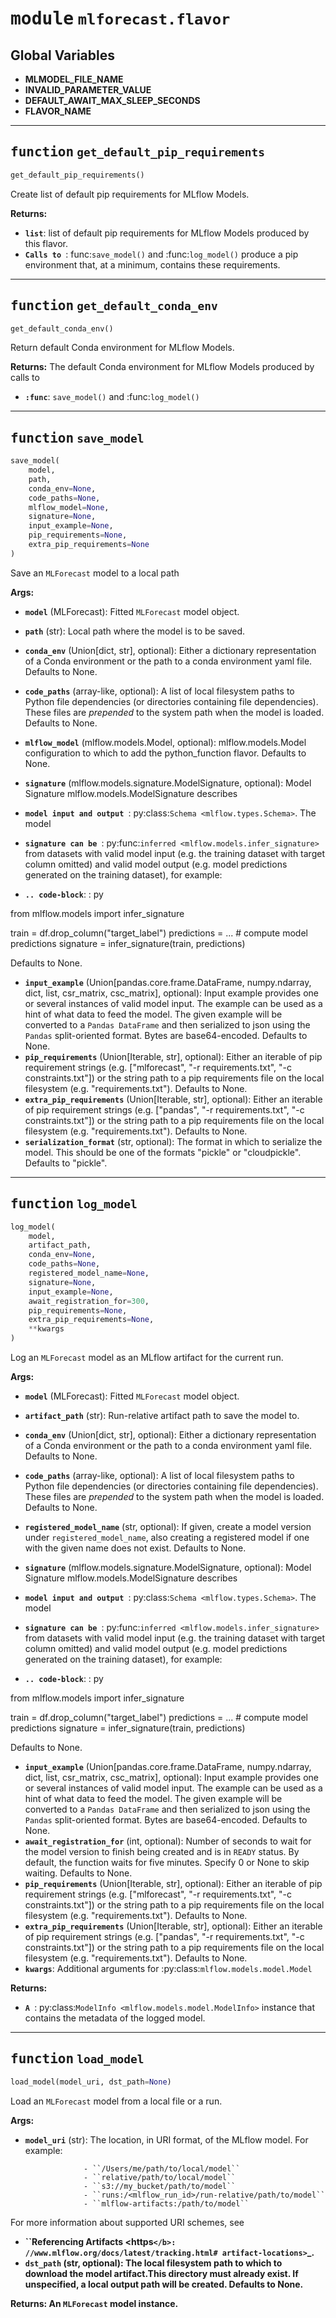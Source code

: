 



# <kbd>module</kbd> `mlforecast.flavor`




**Global Variables**
---------------
- **MLMODEL_FILE_NAME**
- **INVALID_PARAMETER_VALUE**
- **DEFAULT_AWAIT_MAX_SLEEP_SECONDS**
- **FLAVOR_NAME**

---



## <kbd>function</kbd> `get_default_pip_requirements`

```python
get_default_pip_requirements()
```

Create list of default pip requirements for MLflow Models. 



**Returns:**
 
 - <b>`list`</b>:  list of default pip requirements for MLflow Models produced by this flavor. 
 - <b>`Calls to `</b>: func:`save_model()` and :func:`log_model()` produce a pip environment that, at a minimum, contains these requirements. 


---



## <kbd>function</kbd> `get_default_conda_env`

```python
get_default_conda_env()
```

Return default Conda environment for MLflow Models. 



**Returns:**
  The default Conda environment for MLflow Models produced by calls to 
 - <b>`:func`</b>: `save_model()` and :func:`log_model()` 


---



## <kbd>function</kbd> `save_model`

```python
save_model(
    model,
    path,
    conda_env=None,
    code_paths=None,
    mlflow_model=None,
    signature=None,
    input_example=None,
    pip_requirements=None,
    extra_pip_requirements=None
)
```

Save an ``MLForecast`` model to a local path 



**Args:**
 
 - <b>`model`</b> (MLForecast):  Fitted ``MLForecast`` model object. 
 - <b>`path`</b> (str):  Local path where the model is to be saved. 
 - <b>`conda_env`</b> (Union[dict, str], optional):  Either a dictionary representation of a Conda environment or the path to a  conda environment yaml file. Defaults to None. 
 - <b>`code_paths`</b> (array-like, optional):  A list of local filesystem paths to Python file dependencies (or directories  containing file dependencies). These files are *prepended* to the system path  when the model is loaded. Defaults to None. 
 - <b>`mlflow_model`</b> (mlflow.models.Model, optional):  mlflow.models.Model configuration to which to add the python_function flavor.  Defaults to None. 
 - <b>`signature`</b> (mlflow.models.signature.ModelSignature, optional):  Model Signature mlflow.models.ModelSignature describes 
 - <b>`model input and output `</b>: py:class:`Schema <mlflow.types.Schema>`. The model 
 - <b>`signature can be `</b>: py:func:`inferred <mlflow.models.infer_signature>` from datasets with valid model input (e.g. the training dataset with target column omitted) and valid model output (e.g. model predictions generated on the training dataset), for example: 


 - <b>`.. code-block`</b>: : py 

 from mlflow.models import infer_signature 

 train = df.drop_column("target_label")  predictions = ...  # compute model predictions  signature = infer_signature(train, predictions) 

Defaults to None. 
 - <b>`input_example`</b> (Union[pandas.core.frame.DataFrame, numpy.ndarray, dict, list, csr_matrix, csc_matrix], optional):  Input example provides one or several instances of valid model input.  The example can be used as a hint of what data to feed the model. The given  example will be converted to a ``Pandas DataFrame`` and then serialized to json  using the ``Pandas`` split-oriented format. Bytes are base64-encoded. Defaults to None. 
 - <b>`pip_requirements`</b> (Union[Iterable, str], optional):  Either an iterable of pip requirement strings  (e.g. ["mlforecast", "-r requirements.txt", "-c constraints.txt"]) or the string  path to a pip requirements file on the local filesystem  (e.g. "requirements.txt"). Defaults to None. 
 - <b>`extra_pip_requirements`</b> (Union[Iterable, str], optional):  Either an iterable of pip requirement strings  (e.g. ["pandas", "-r requirements.txt", "-c constraints.txt"]) or the string  path to a pip requirements file on the local filesystem  (e.g. "requirements.txt"). Defaults to None. 
 - <b>`serialization_format`</b> (str, optional):  The format in which to serialize the model. This should be one of the formats  "pickle" or "cloudpickle". Defaults to "pickle". 


---



## <kbd>function</kbd> `log_model`

```python
log_model(
    model,
    artifact_path,
    conda_env=None,
    code_paths=None,
    registered_model_name=None,
    signature=None,
    input_example=None,
    await_registration_for=300,
    pip_requirements=None,
    extra_pip_requirements=None,
    **kwargs
)
```

Log an ``MLForecast`` model as an MLflow artifact for the current run. 



**Args:**
 
 - <b>`model`</b> (MLForecast):  Fitted ``MLForecast`` model object. 
 - <b>`artifact_path`</b> (str):  Run-relative artifact path to save the model to. 
 - <b>`conda_env`</b> (Union[dict, str], optional):  Either a dictionary representation of a Conda environment or the path to a  conda environment yaml file. Defaults to None. 
 - <b>`code_paths`</b> (array-like, optional):  A list of local filesystem paths to Python file dependencies (or directories  containing file dependencies). These files are *prepended* to the system path  when the model is loaded. Defaults to None. 
 - <b>`registered_model_name`</b> (str, optional):  If given, create a model version under ``registered_model_name``, also creating  a registered model if one with the given name does not exist. Defaults to None. 
 - <b>`signature`</b> (mlflow.models.signature.ModelSignature, optional):  Model Signature mlflow.models.ModelSignature describes 
 - <b>`model input and output `</b>: py:class:`Schema <mlflow.types.Schema>`. The model 
 - <b>`signature can be `</b>: py:func:`inferred <mlflow.models.infer_signature>` from datasets with valid model input (e.g. the training dataset with target column omitted) and valid model output (e.g. model predictions generated on the training dataset), for example: 


 - <b>`.. code-block`</b>: : py 

 from mlflow.models import infer_signature 

 train = df.drop_column("target_label")  predictions = ...  # compute model predictions  signature = infer_signature(train, predictions) 

Defaults to None. 
 - <b>`input_example`</b> (Union[pandas.core.frame.DataFrame, numpy.ndarray, dict, list, csr_matrix, csc_matrix], optional):  Input example provides one or several instances of valid model input.  The example can be used as a hint of what data to feed the model. The given  example will be converted to a ``Pandas DataFrame`` and then serialized to json  using the ``Pandas`` split-oriented format. Bytes are base64-encoded. Defaults to None. 
 - <b>`await_registration_for`</b> (int, optional):  Number of seconds to wait for the model version to finish being created and is  in ``READY`` status. By default, the function waits for five minutes. Specify 0  or None to skip waiting. Defaults to None. 
 - <b>`pip_requirements`</b> (Union[Iterable, str], optional):  Either an iterable of pip requirement strings  (e.g. ["mlforecast", "-r requirements.txt", "-c constraints.txt"]) or the string  path to a pip requirements file on the local filesystem  (e.g. "requirements.txt"). Defaults to None. 
 - <b>`extra_pip_requirements`</b> (Union[Iterable, str], optional):  Either an iterable of pip requirement strings  (e.g. ["pandas", "-r requirements.txt", "-c constraints.txt"]) or the string  path to a pip requirements file on the local filesystem  (e.g. "requirements.txt"). Defaults to None. 
 - <b>`kwargs`</b>:  Additional arguments for :py:class:`mlflow.models.model.Model` 



**Returns:**
 
 - <b>`A `</b>: py:class:`ModelInfo <mlflow.models.model.ModelInfo>` instance that contains the metadata of the logged model. 


---



## <kbd>function</kbd> `load_model`

```python
load_model(model_uri, dst_path=None)
```

Load an ``MLForecast`` model from a local file or a run. 



**Args:**
 
 - <b>`model_uri`</b> (str):  The location, in URI format, of the MLflow model. For example: 


                    - ``/Users/me/path/to/local/model`` 
                    - ``relative/path/to/local/model`` 
                    - ``s3://my_bucket/path/to/model`` 
                    - ``runs:/<mlflow_run_id>/run-relative/path/to/model`` 
                    - ``mlflow-artifacts:/path/to/model`` 

 For more information about supported URI schemes, see 
 - <b>``Referencing Artifacts <https`</b>: //www.mlflow.org/docs/latest/tracking.html# artifact-locations>`_. 
 - <b>`dst_path`</b> (str, optional):  The local filesystem path to which to download the model artifact.This  directory must already exist. If unspecified, a local output path will  be created. Defaults to None. 



**Returns:**
 An ``MLForecast`` model instance. 


